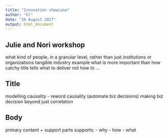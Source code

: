 ```yaml
---
title: "Innovation showcase"
author: "kl"
date: "30 August 2017"
output: html_document
---
```


## Julie and Nori workshop 
what kind of people, in a granular level, rather than just institutions or organizations
tangible industry example
what is more important than how
catchy title tells what to deliver not how to ...

## Title
modelling causality - reword causality (automate biz decisions)
making biz decision beyond just correlation

## Body
primary content + support parts
supports: 
  - why
  - how
  - what